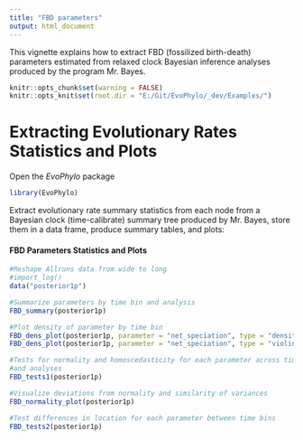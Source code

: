 ```yaml
---
title: "FBD parameters"
output: html_document
---
```


This vignette explains how to extract FBD (fossilized birth-death) parameters estimated from relaxed clock Bayesian inference analyses produced by the program Mr. Bayes. 

```r
knitr::opts_chunk$set(warning = FALSE)
knitr::opts_knit$set(root.dir = "E:/Git/EvoPhylo/_dev/Examples/")
```

# Extracting Evolutionary Rates Statistics and Plots

Open the *EvoPhylo* package

```r
library(EvoPhylo)
```

Extract evolutionary rate summary statistics from each node from a Bayesian clock (time-calibrate) summary tree produced by Mr. Bayes, store them in a data frame, produce summary tables, and plots:

#### FBD Parameters Statistics and Plots
```r
#Reshape Allruns data from wide to long
#import_log()
data("posterior1p")

#Summarize parameters by time bin and analysis
FBD_summary(posterior1p)

#Plot density of parameter by time bin
FBD_dens_plot(posterior1p, parameter = "net_speciation", type = "density")
FBD_dens_plot(posterior1p, parameter = "net_speciation", type = "violin")

#Tests for normality and homoscedasticity for each parameter across time bins
#and analyses
FBD_tests1(posterior1p)

#Visualize deviations from normality and similarity of variances
FBD_normality_plot(posterior1p)

#Test differences in location for each parameter between time bins 
FBD_tests2(posterior1p)

```
